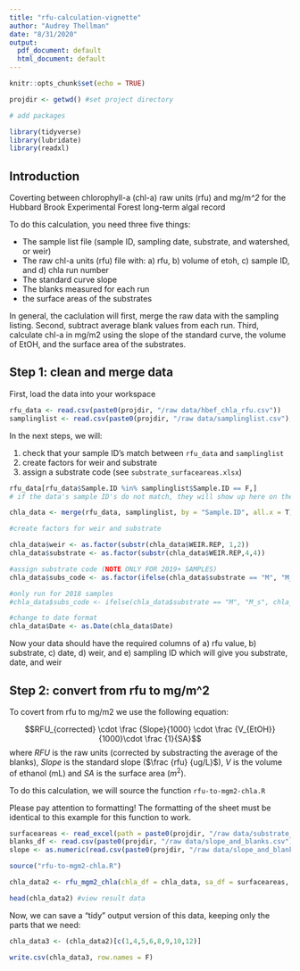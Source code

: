 ```yaml
---
title: "rfu-calculation-vignette"
author: "Audrey Thellman"
date: "8/31/2020"
output:
  pdf_document: default
  html_document: default
---
```


```r
knitr::opts_chunk$set(echo = TRUE)

projdir <- getwd() #set project directory 

# add packages 

library(tidyverse)
library(lubridate)
library(readxl)

```

## Introduction

Coverting between chlorophyll-a (chl-a) raw units (rfu) and mg/m*\^2* for the Hubbard Brook Experimental Forest long-term algal record

To do this calculation, you need three five things: 

* The sample list file (sample ID, sampling date, substrate, and watershed, or weir)
* The raw chl-a units (rfu) file with: a) rfu, b) volume of etoh, c) sample ID, and d) chla run number
* The standard curve slope 
* The blanks measured for each run 
* the surface areas of the substrates

In general, the caclulation will first, merge the raw data with the sampling listing. Second, subtract average blank values from each run. Third, calculate chl-a in mg/m2 using the slope of the standard curve, the volume of EtOH, and the surface area of the substrates. 

## Step 1: clean and merge data 

First, load the data into your workspace

```r
rfu_data <- read.csv(paste0(projdir, "/raw data/hbef_chla_rfu.csv"))
samplinglist <- read.csv(paste0(projdir, "/raw data/samplinglist.csv"), skip = 1)
```

In the next steps, we will: 

1) check that your sample ID's match between `rfu_data` and `samplinglist` 
2) create factors for weir and substrate
3) assign a substrate code (see `substrate_surfaceareas.xlsx`)

```r

rfu_data[rfu_data$Sample.ID %in% samplinglist$Sample.ID == F,]
# if the data's sample ID's do not match, they will show up here on the rfu_data file, check for typos 

chla_data <- merge(rfu_data, samplinglist, by = "Sample.ID", all.x = T) #merge two dataframes by SampleID, keeping all of those values 

#create factors for weir and substrate 

chla_data$weir <- as.factor(substr(chla_data$WEIR.REP, 1,2))
chla_data$substrate <- as.factor(substr(chla_data$WEIR.REP,4,4))

#assign substrate code (NOTE ONLY FOR 2019+ SAMPLES)
chla_data$subs_code <- as.factor(ifelse(chla_data$substrate == "M", "M_b", "T"))

#only run for 2018 samples 
#chla_data$subs_code <- ifelse(chla_data$substrate == "M", "M_s", chla_data$substrate)

#change to date format 
chla_data$Date <- as.Date(chla_data$Date)

```
Now your data should have the required columns of a) rfu value, b) substrate, c) date, d) weir, and e) sampling ID which will give you substrate, date, and weir 

## Step 2: convert from rfu to mg/m^2

To covert from rfu to mg/m2 we use the following equation: 

$$RFU_{corrected} \cdot \frac {Slope}{1000} \cdot \frac {V_{EtOH}}{1000}\cdot \frac {1}{SA}$$
where $RFU$ is the raw units (corrected by substracting the average of the blanks), $Slope$ is the standard slope  ($\frac {rfu} {ug/L}$), $V$ is the volume of ethanol (mL) and $SA$ is the surface area ($m^2$). 

To do this calculation, we will source the function `rfu-to-mgm2-chla.R`

Please pay attention to formatting! The formatting of the sheet must be identical to this example for this function to work. 

```r
surfaceareas <- read_excel(path = paste0(projdir, "/raw data/substrate_surfaceareas.xlsx"), sheet = 1)
blanks_df <- read.csv(paste0(projdir, "/raw data/slope_and_blanks.csv"))[1:2]
slope <- as.numeric(read.csv(paste0(projdir, "/raw data/slope_and_blanks.csv"))[1,3])

source("rfu-to-mgm2-chla.R")

chla_data2 <- rfu_mgm2_chla(chla_df = chla_data, sa_df = surfaceareas, slp = slope, blank_df = blanks_df)

head(chla_data2) #view result data 
```

Now, we can save a "tidy" output version of this data, keeping only the parts that we need: 

``` r
chla_data3 <- (chla_data2)[c(1,4,5,6,8,9,10,12)]

write.csv(chla_data3, row.names = F)

```
